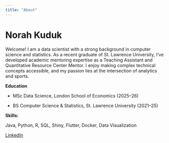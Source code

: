 ```yaml
---
title: "About"
---
```


# Norah Kuduk

Welcome! I am a data scientist with a strong background in computer science and statistics. As a recent graduate of St. Lawrence University, I've developed academic mentoring expertise as a Teaching Assistant and Quantitative Resource Center Mentor. I enjoy making complex technical concepts accessible, and my passion lies at the intersection of analytics and sports.

**Education**

- MSc Data Science, London School of Economics (2025–26)

- BS Computer Science & Statistics, St. Lawrence University (2021–25)

**Skills:**  

Java, Python, R, SQL, Shiny, Flutter, Docker, Data Visualization

[LinkedIn](https://www.linkedin.com/in/norah-kuduk/)  
